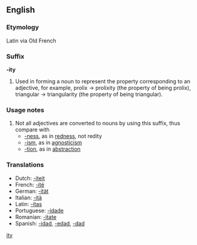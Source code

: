 ==English==
===Etymology===
Latin via Old French

===Suffix===
'''-ity'''
# Used in forming a noun to represent the property corresponding to an adjective, for example, prolix -> prolixity (the property of being prolix), triangular -> triangularity (the property of being triangular).

===Usage notes===
#Not all adjectives are converted to nouns by using this suffix, thus compare with
#*[[-ness]], as in [[redness]], not redity
#*[[-ism]], as in [[agnosticism]]
#*[[-tion]], as in [[abstraction]]
[[Category:English suffixes|ity]]

===Translations===
{{top}}
*Dutch: [[-iteit]] {{f}}
*French: [[-ité]] {{f}}
*German: [[-ität]] {{f}}
*Italian: [[-ità]] {{f}}
*Latin: [[-itas]] {{f}}
*Portuguese: [[-idade]] {{f}}
*Romanian: [[-itate]] {{f}}
*Spanish: [[-idad]], [[-edad]], [[-dad]] {{f}}
{{bottom}}